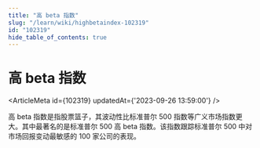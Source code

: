 ```yaml
---
title: "高 beta 指数"
slug: "/learn/wiki/highbetaindex-102319"
id: "102319"
hide_table_of_contents: true
---
```



# 高 beta 指数

<ArticleMeta id={102319} updatedAt={'2023-09-26 13:59:00'} />
<div className='border-solid border-b border-t-0 my-4 border-[var(--ifm-color-gray-300)]' />

高 beta 指数是指股票篮子，其波动性比标准普尔 500 指数等广义市场指数更大。其中最著名的是标准普尔 500 高 beta 指数。该指数跟踪标准普尔 500 中对市场回报变动最敏感的 100 家公司的表现。
